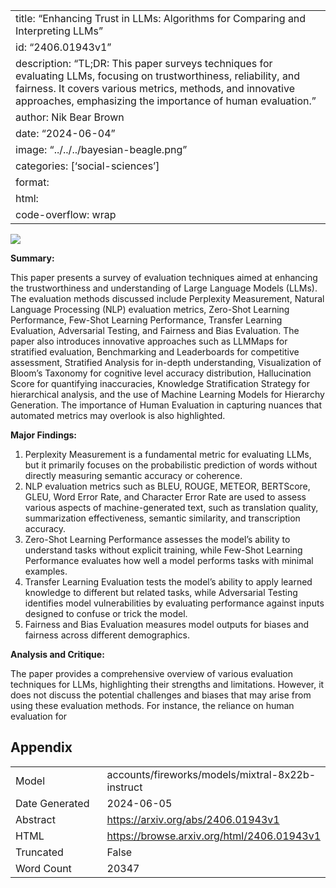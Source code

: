 
---
title: "Enhancing Trust in LLMs: Algorithms for Comparing and Interpreting LLMs"
id: "2406.01943v1"
description: "TL;DR: This paper surveys techniques for evaluating LLMs, focusing on trustworthiness, reliability, and fairness. It covers various metrics, methods, and innovative approaches, emphasizing the importance of human evaluation."
author: Nik Bear Brown
date: "2024-06-04"
image: "../../../bayesian-beagle.png"
categories: ['social-sciences']
format:
  html:
    code-overflow: wrap
---

![](../../../bayesian-beagle.png)

**Summary:**

This paper presents a survey of evaluation techniques aimed at enhancing the trustworthiness and understanding of Large Language Models (LLMs). The evaluation methods discussed include Perplexity Measurement, Natural Language Processing (NLP) evaluation metrics, Zero-Shot Learning Performance, Few-Shot Learning Performance, Transfer Learning Evaluation, Adversarial Testing, and Fairness and Bias Evaluation. The paper also introduces innovative approaches such as LLMMaps for stratified evaluation, Benchmarking and Leaderboards for competitive assessment, Stratified Analysis for in-depth understanding, Visualization of Bloom’s Taxonomy for cognitive level accuracy distribution, Hallucination Score for quantifying inaccuracies, Knowledge Stratification Strategy for hierarchical analysis, and the use of Machine Learning Models for Hierarchy Generation. The importance of Human Evaluation in capturing nuances that automated metrics may overlook is also highlighted.

**Major Findings:**

1. Perplexity Measurement is a fundamental metric for evaluating LLMs, but it primarily focuses on the probabilistic prediction of words without directly measuring semantic accuracy or coherence.
2. NLP evaluation metrics such as BLEU, ROUGE, METEOR, BERTScore, GLEU, Word Error Rate, and Character Error Rate are used to assess various aspects of machine-generated text, such as translation quality, summarization effectiveness, semantic similarity, and transcription accuracy.
3. Zero-Shot Learning Performance assesses the model’s ability to understand tasks without explicit training, while Few-Shot Learning Performance evaluates how well a model performs tasks with minimal examples.
4. Transfer Learning Evaluation tests the model’s ability to apply learned knowledge to different but related tasks, while Adversarial Testing identifies model vulnerabilities by evaluating performance against inputs designed to confuse or trick the model.
5. Fairness and Bias Evaluation measures model outputs for biases and fairness across different demographics.

**Analysis and Critique:**

The paper provides a comprehensive overview of various evaluation techniques for LLMs, highlighting their strengths and limitations. However, it does not discuss the potential challenges and biases that may arise from using these evaluation methods. For instance, the reliance on human evaluation for

## Appendix

|          |          |
|----------|----------|
| Model     | accounts/fireworks/models/mixtral-8x22b-instruct       |
| Date Generated     | 2024-06-05       |
| Abstract | [https://arxiv.org/abs/2406.01943v1](https://arxiv.org/abs/2406.01943v1)        |
| HTML     | [https://browse.arxiv.org/html/2406.01943v1](https://browse.arxiv.org/html/2406.01943v1)       |
| Truncated       | False       |
| Word Count       | 20347       |